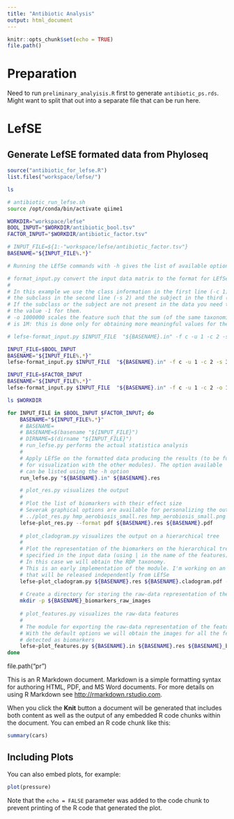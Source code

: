 ```yaml
---
title: "Antibiotic Analysis"
output: html_document
---
```


```r
knitr::opts_chunk$set(echo = TRUE)
file.path()
```

# Preparation
Need to run `preliminary_analyisis.R` first to generate `antibiotic_ps.rds`.  
Might want to split that out into a separate file that can be run here.




# LefSE
## Generate LefSE formated data from Phyloseq
```r
source("antibiotic_for_lefse.R")
list.files("workspace/lefse/")
```


```bash
ls 

```

```bash
# antibiotic_run_lefse.sh
source /opt/conda/bin/activate qiime1

WORKDIR="workspace/lefse"
BOOL_INPUT="$WORKDIR/antibiotic_bool.tsv"
FACTOR_INPUT="$WORKDIR/antibiotic_factor.tsv"

# INPUT_FILE=${1:-"workspace/lefse/antibiotic_factor.tsv"}
BASENAME="${INPUT_FILE%.*}"

# Running the LEfSe commands with -h gives the list of available options

# format_input.py convert the input data matrix to the format for LEfSe.
#
# In this example we use the class information in the first line (-c 1)
# the subclass in the second line (-s 2) and the subject in the third (-u 3).
# If the subclass or the subject are not present in the data you need to set
# the value -1 for them.
# -o 1000000 scales the feature such that the sum (of the same taxonomic leve)
# is 1M: this is done only for obtaining more meaningful values for the LDA score

# lefse-format_input.py $INPUT_FILE  "${BASENAME}.in" -f c -u 1 -c 2 -s 3 -o 1000000  --output_table ${BASENAME}.tab

INPUT_FILE=$BOOL_INPUT
BASENAME="${INPUT_FILE%.*}"
lefse-format_input.py $INPUT_FILE  "${BASENAME}.in" -f c -u 1 -c 2 -s 3 -o 1000000  --output_table ${BASENAME}.tab

INPUT_FILE=$FACTOR_INPUT
BASENAME="${INPUT_FILE%.*}"
lefse-format_input.py $INPUT_FILE  "${BASENAME}.in" -f c -u 1 -c 2 -o 1000000  --output_table ${BASENAME}.tab

ls $WORKDIR
```

```bash
for INPUT_FILE in $BOOL_INPUT $FACTOR_INPUT; do
    BASENAME="${INPUT_FILE%.*}"
    # BASENAME=
    # BASENAME=$(basename "${INPUT_FILE}")
    # DIRNAME=$(dirname "${INPUT_FILE}")
    # run_lefse.py performs the actual statistica analysis
    #
    # Apply LEfSe on the formatted data producing the results (to be further processed
    # for visualization with the other modules). The option available
    # can be listed using the -h option 
    run_lefse.py "${BASENAME}.in" ${BASENAME}.res

    # plot_res.py visualizes the output
    #
    # Plot the list of biomarkers with their effect size
    # Severak graphical options are available for personalizing the output
    # ../plot_res.py hmp_aerobiosis_small.res hmp_aerobiosis_small.png
    lefse-plot_res.py --format pdf ${BASENAME}.res ${BASENAME}.pdf
    
    # plot_cladogram.py visualizes the output on a hierarchical tree
    #
    # Plot the representation of the biomarkers on the hierarchical tree
    # specified in the input data (using | in the name of the features)
    # In this case we will obtain the RDP taxonomy.
    # This is an early implementation of the module. I'm working on an improved version
    # that will be released independently from LEfSe
    lefse-plot_cladogram.py ${BASENAME}.res ${BASENAME}.cladogram.pdf --format pdf
    
    # Create a directory for storing the raw-data representation of the discovered biomarkers
    mkdir -p ${BASENAME}_biomarkers_raw_images
    
    # plot_features.py visualizes the raw-data features
    #
    # The module for exporting the raw-data representation of the features.
    # With the default options we will obtain the images for all the features that are
    # detected as biomarkers
    lefse-plot_features.py ${BASENAME}.in ${BASENAME}.res ${BASENAME}_biomarkers_raw_images/
done
```




file.path("pr")

This is an R Markdown document. Markdown is a simple formatting syntax for authoring HTML, PDF, and MS Word documents. For more details on using R Markdown see <http://rmarkdown.rstudio.com>.

When you click the **Knit** button a document will be generated that includes both content as well as the output of any embedded R code chunks within the document. You can embed an R code chunk like this:

```r
summary(cars)
```

## Including Plots

You can also embed plots, for example:

```r
plot(pressure)
```

Note that the `echo = FALSE` parameter was added to the code chunk to prevent printing of the R code that generated the plot.
